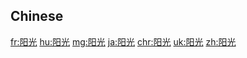 {{also|陽光}}
==Chinese==
{{zh-see|陽光}}

[[fr:阳光]]
[[hu:阳光]]
[[mg:阳光]]
[[ja:阳光]]
[[chr:阳光]]
[[uk:阳光]]
[[zh:阳光]]